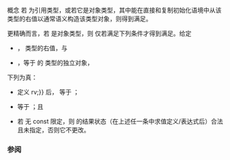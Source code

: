 {{cpp/experimental/ranges/title|MoveConstructible}}
{{cpp/experimental/ranges/concepts/navbar}}
{{ddcl|header=experimental/ranges/concepts|since=ranges|1=
template&lt; class T &gt;
concept bool MoveConstructible =
    Constructible&lt;T, T&gt; &amp;&amp; ConvertibleTo&lt;T, T&gt;;
}}

概念 {{tt|MoveConstructible}} 若 {{tt|T}} 为引用类型，或若它是对象类型，其中能在直接和复制初始化语境中从该类型的右值以通常语义构造该类型对象，则得到满足。

更精确而言，若 {{tt|T}} 是对象类型，则 {{tt|MoveConstructible&lt;T&gt;}} 仅若满足下列条件才得到满足。给定
* {{tt|rv}}，{{tt|T}} 类型的右值，与
* {{tt|u2}}，等于 {{tt|rv}} 的 {{tt|T}} 类型的独立对象，
下列为真：
* 定义 {{c|T u {{=}} rv;}} 后，{{tt|u}} 等于 {{tt|u2}}；
* {{tt|T{rv} }} 等于 {{tt|u2}}；且
* 若 {{tt|T}} 无 const 限定，则 {{tt|rv}} 的结果状态（在上述任一条中求值定义/表达式后）合法且未指定，否则它不更改。

===参阅===
{{dsc begin}}
{{dsc inc|cpp/types/dsc is_move_constructible}}
{{dsc end}}

{{langlinks|en}}